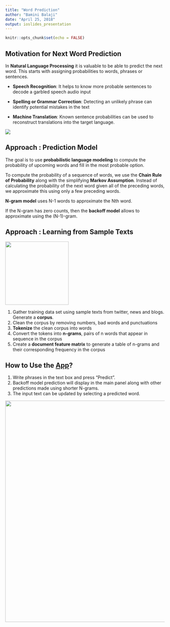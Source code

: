 ```yaml
---
title: "Word Prediction"
author: "Bamini Balaji"
date: "April 25, 2018"
output: ioslides_presentation
---
```


```r
knitr::opts_chunk$set(echo = FALSE)
```

## **Motivation** for Next Word Prediction {.smaller}


<div class="columns-2">

 
In **Natural Language Processing** it is valuable to be able to predict the next word. This starts with assigning probabilities to words, phrases or sentences. 
 
- **Speech Recognition**: It helps to know more probable sentences to decode a garbled speech audio input

- **Spelling or Grammar Correction**: Detecting an unlikely phrase can identify potential mistakes in the text

- **Machine Translation**: Known sentence probabilities can be used to reconstruct translations into the target language.


![](all-others-will-be-toad.jpg)

</div>

## **Approach** : Prediction Model

The goal is to use **probabilistic language modeling** to compute the probability of upcoming words and fill in the most probable option.

To compute the probability of a sequence of words, we use the **Chain Rule of Probability** along with the simplifying **Markov Assumption**.
Instead of calculating the probability of the next word given all of the preceding words, we approximate this using only a few preceding words. 

**N-gram model** uses N-1 words to approximate the Nth word.

If the N-gram has zero counts, then the **backoff model** allows to approximate using the (N-1)-gram. 



## **Approach** : Learning from Sample Texts

<img src="swiftkey.png" width="200">

1. Gather training data set using sample texts from twitter, news and blogs. Generate a **corpus**. 
2. Clean the corpus by removing numbers, bad words and punctuations
3. **Tokenize** the clean corpus into words
4. Convert the tokens into **n-grams**, pairs of n words that appear in sequence in the corpus
5. Create a **document feature matrix** to generate a table of n-grams and their corresponding frequency in the corpus



## How to Use the [App]( https://bbamini.shinyapps.io/Shiny/)? {.smaller}

1. Write phrases in the text box and press "Predict". 
2. Backoff model prediction will display in the main panel along with other predictions made using shorter N-grams.
3. The input text can be updated by selecting a predicted word.

<center>
<img src="Shinyapp.png" width="700" align="center">
</center>